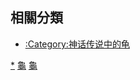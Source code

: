 ==相關分類==
* [[:Category:神话传说中的龟|:Category:神话传说中的龟]]

[[Category:龟鳖目|*]]
[[Category:虛構爬行動物|龜]]
[[Category:虚构水栖生物|龜]]
